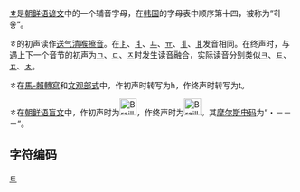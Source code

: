 '''[[ㅎ|ㅎ]]'''是[[朝鲜语|朝鲜语]][[谚文|谚文]]中的一个辅音字母，在[[韩国|韩国]]的字母表中顺序第十四，被称为“히읗”。

ㅎ的初声读作[[送气|送气]][[清喉擦音|清喉擦音]]{{IPA|/h/}}。在[[ㅑ|ㅑ]]、[[ㅕ|ㅕ]]、[[ㅛ|ㅛ]]、[[ㅠ|ㅠ]]、[[ㅖ|ㅖ]]、[[ㅒ|ㅒ]]发音相同。在终声时，与遇上下一个音节的初声为[[ㄱ|ㄱ]]、[[ㄷ|ㄷ]]、[[ㅈ|ㅈ]]时发生读音融合，实际读音分别类似[[ㅋ|ㅋ]]、[[ㅌ|ㅌ]]、[[ㅍ|ㅍ]]、[[ㅊ|ㅊ]]。

ㅎ在[[馬科恩-賴肖爾轉寫系統|馬-賴轉寫]]和[[文化观光部2000年式|文观部式]]中，作初声时转写为h，作终声时转写为t。

ㅎ在[[朝鲜语盲文|朝鲜语盲文]]中，作初声时为[[File:Braille_J0.svg|30px]]，作终声时为[[File:Braille_QuoteClose.svg|30px]]。其[[摩尔斯电码|摩尔斯电码]]为“・－－－”。

== 字符编码 ==
{{諺文輔音字母編碼|
| 닿소리=ㅎ | 닿소리 코드=U+314E | 닿소리 HTML=&#12622;
| 첫소리=ᄒ | 첫소리 코드=U+1112 | 첫소리 HTML=&#4370;
| 끝소리=ᇂ | 끝소리 코드=U+11C2 | 끝소리 HTML=&#4546;
| 한양첫= | 한양첫 코드=U+F7FC | 한양첫 HTML=&#63484;
| 한양끝= | 한양끝 코드=U+F8F2 | 한양끝 HTML=&#63730;
|   반각=ﾾ |   반각 코드=U+FFBE |   반각 HTML=&#65470;
}}

{{writingsystem-stub}}
{{諺文}}

[[Category:諺文字母|ㅌ]]